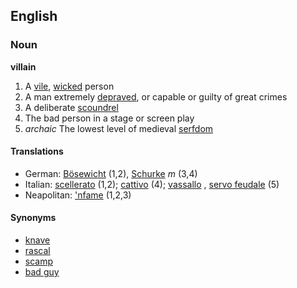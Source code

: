 ==English==
=== Noun ===
'''villain'''
# A [[vile]], [[wicked]] person 
# A man extremely [[depraved]], or capable or guilty of great crimes
# A deliberate [[scoundrel]]
# The bad person in a stage or screen play
#''archaic'' The lowest level of medieval [[serfdom]]

====Translations====
*German: [[Bösewicht]] (1,2), [[Schurke]] ''m'' (3,4)
*Italian: [[scellerato]] {{m}} (1,2); [[cattivo]] {{m}} (4); [[vassallo]] {{m}}, [[servo feudale]] {{m}} (5)
*Neapolitan: [['nfame]] (1,2,3)

====Synonyms====
*[[knave]]
*[[rascal]]
*[[scamp]]
*[[bad guy]]